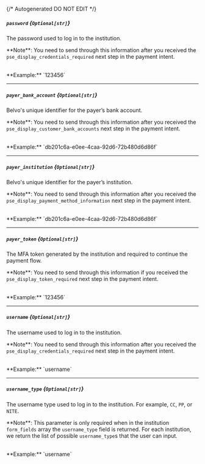 {/* Autogenerated DO NOT EDIT  */}
##### `password` *{`Optional[str]`}*
The password used to log in to the institution.


\*\*Note\*\*: You need to send through this information after you received the `pse_display_credentials_required` next step in the payment intent.

<br/>
**Example:** `123456`

---
##### `payer_bank_account` *{`Optional[str]`}*
Belvo's unique identifier for the payer’s bank account.


\*\*Note\*\*: You need to send through this information after you received the `pse_display_customer_bank_accounts` next step in the payment intent.

<br/>
**Example:** `db201c6a-e0ee-4caa-92d6-72b480d6d86f`

---
##### `payer_institution` *{`Optional[str]`}*
Belvo's unique identifier for the payer’s institution.


\*\*Note\*\*: You need to send through this information after you received the `pse_display_payment_method_information` next step in the payment intent.

<br/>
**Example:** `db201c6a-e0ee-4caa-92d6-72b480d6d86f`

---
##### `payer_token` *{`Optional[str]`}*
The MFA token generated by the institution and required to continue the payment flow.


\*\*Note\*\*: You need to send through this information if you received the `pse_display_token_required` next step in the payment intent.

<br/>
**Example:** `123456`

---
##### `username` *{`Optional[str]`}*
The username used to log in to the institution.


\*\*Note\*\*: You need to send through this information after you received the `pse_display_credentials_required` next step in the payment intent.

<br/>
**Example:** `username`

---
##### `username_type` *{`Optional[str]`}*
The username type used to log in to the institution. For example, `CC`, `PP`, or `NITE`. 


\*\*Note\*\*: This parameter is only required when in the institution `form_fields` array the `username_type` field is returned. For each institution, we return the list of possible `username_type`s that the user can input.

<br/>
**Example:** `username`


